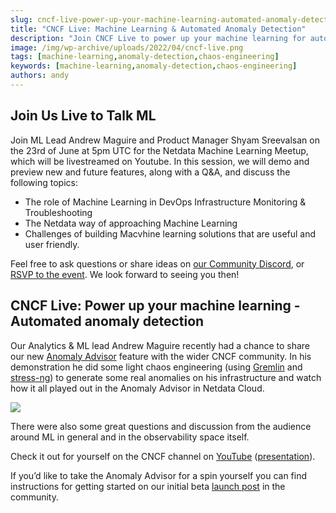 ```yaml
---
slug: cncf-live-power-up-your-machine-learning-automated-anomaly-detection
title: "CNCF Live: Machine Learning & Automated Anomaly Detection"
description: "Join CNCF Live to power up your machine learning for automated anomaly detection with Netdata, unlocking advanced monitoring insights. Visit our blog."
image: /img/wp-archive/uploads/2022/04/cncf-live.png
tags: [machine-learning,anomaly-detection,chaos-engineering]
keywords: [machine-learning,anomaly-detection,chaos-engineering]
authors: andy
---
```


<!--truncate-->

## Join Us Live to Talk ML

Join ML Lead Andrew Maguire and Product Manager Shyam Sreevalsan on the 23rd of June at 5pm UTC for the Netdata Machine Learning Meetup, which will be livestreamed on Youtube. In this session, we will demo and preview new and future features, along with a Q&amp;A, and discuss the following topics:
<ul>
 	<li>The role of Machine Learning in DevOps Infrastructure Monitoring &amp; Troubleshooting</li>
 	<li>The Netdata way of approaching Machine Learning</li>
 	<li>Challenges of building Macvhine learning solutions that are useful and user friendly.</li>
</ul>
Feel free to ask questions or share ideas on <a href="https://discord.gg/ZyeDHQTdaW">our Community Discord</a>, or <a href="https://(https://www.meetup.com/netdata-infrastructure-monitoring-meetup-group/events/286243158/">RSVP to the event</a>. We look forward to seeing you then!

## CNCF Live: Power up your machine learning - Automated anomaly detection

Our Analytics &amp; ML lead Andrew Maguire recently had a chance to share our new <a href="https://community.netdata.cloud/t/anomaly-advisor-beta-launch/2717">Anomaly Advisor</a> feature with the wider CNCF community. In his demonstration he did some light chaos engineering (using <a href="https://www.gremlin.com/">Gremlin</a> and <a href="https://wiki.ubuntu.com/Kernel/Reference/stress-ng">stress-ng</a>) to generate some real anomalies on his infrastructure and watch how it all played out in the Anomaly Advisor in Netdata Cloud.

![](/img/wp-archive/uploads/2022/04/anomaly_advisor-600x338.png)

There were also some great questions and discussion from the audience around ML in general and in the observability space itself.

Check it out for yourself on the CNCF channel on <a href="https://youtu.be/pI-MUupmD64" target="_blank" rel="noopener">YouTube</a> (<a href="https://docs.google.com/presentation/d/1n8ZAlD0n1_clryezT_L7MhLvyR6wPgfQRyGwZWC_LTc/edit?usp=sharing" target="_blank" rel="noopener">presentation</a>).

<ReactPlayer controls width='100%' url='https://www.youtube.com/embed/pI-MUupmD64'/>

If you’d like to take the Anomaly Advisor for a spin yourself you can find instructions for getting started on our initial beta <a href="https://community.netdata.cloud/t/anomaly-advisor-beta-launch/2717">launch post</a> in the community.
